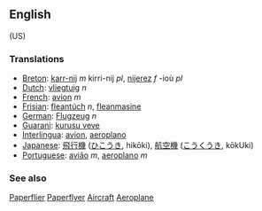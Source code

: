 ==English== (US)

===Translations===
*[[Breton]]: [[karr-nij]] ''m'' kirri-nij ''pl'', [[nijerez]] ''f'' -ioù ''pl''
*[[Dutch]]: [[vliegtuig]] ''n''
*[[French]]: [[avion]] ''m''
*[[Frisian]]: [[fleantúch]] ''n'', [[fleanmasine]]
*[[German]]: [[Flugzeug]] ''n''
*[[Guarani]]: [[kurusu veve]]
*[[Interlingua]]: [[avion]], [[aeroplano]]
*[[Japanese]]: [[飛行機]] ([[ひこうき]], hikōki), [[航空機]] ([[こうくうき]], kōkUki)
*[[Portuguese]]: [[avião]] ''m'', [[aeroplano]] ''m''

===See also===
[[Paperflier]] [[Paperflyer]] [[Aircraft]] [[Aeroplane]]